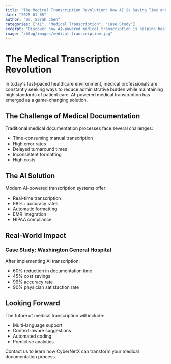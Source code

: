 ```yaml
---
title: "The Medical Transcription Revolution: How AI is Saving Time and Improving Accuracy"
date: "2025-01-05"
author: "Dr. Sarah Chen"
categories: ["AI", "Medical Transcription", "Case Study"]
excerpt: "Discover how AI-powered medical transcription is helping healthcare providers save up to 60% of their documentation time while improving accuracy."
image: "/blog/images/medical-transcription.jpg"
---
```


# The Medical Transcription Revolution

In today's fast-paced healthcare environment, medical professionals are constantly seeking ways to reduce administrative burden while maintaining high standards of patient care. AI-powered medical transcription has emerged as a game-changing solution.

## The Challenge of Medical Documentation

Traditional medical documentation processes face several challenges:
- Time-consuming manual transcription
- High error rates
- Delayed turnaround times
- Inconsistent formatting
- High costs

## The AI Solution

Modern AI-powered transcription systems offer:
- Real-time transcription
- 98%+ accuracy rates
- Automatic formatting
- EMR integration
- HIPAA compliance

## Real-World Impact

### Case Study: Washington General Hospital
After implementing AI transcription:
- 60% reduction in documentation time
- 45% cost savings
- 99% accuracy rate
- 90% physician satisfaction rate

## Looking Forward

The future of medical transcription will include:
- Multi-language support
- Context-aware suggestions
- Automated coding
- Predictive analytics

Contact us to learn how CyberNetX can transform your medical documentation process.
